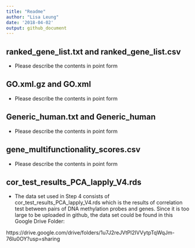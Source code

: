 ```yaml
---
title: "Readme"
author: "Lisa Leung"
date: '2018-04-02'
output: github_document
---
```


## ranked_gene_list.txt and ranked_gene_list.csv

- Please describe the contents in point form

## GO.xml.gz and GO.xml

- Please describe the contents in point form

## Generic_human.txt and Generic_human

- Please describe the contents in point form

## gene_multifunctionality_scores.csv

- Please describe the contents in point form

## cor_test_results_PCA_lapply_V4.rds

- The data set used in Step 4 consists of cor_test_results_PCA_lapply_V4.rds which is the results of correlation test between pairs of DNA methylation probes and genes. Since it is too large to be uploaded in github, the data set could be found in this Google Drive Folder:

https://drive.google.com/drive/folders/1u7J2reJVtPl2IVVytpTqWqJm-76lu0OY?usp=sharing

